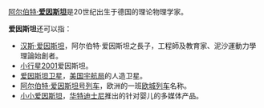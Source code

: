 [[阿尔伯特·爱因斯坦|阿尔伯特·'''爱因斯坦''']]是20世纪出生于德国的理论物理学家。

'''爱因斯坦'''还可以指：
* [[汉斯·爱因斯坦|汉斯·爱因斯坦]]，阿尔伯特·爱因斯坦之長子，工程師及教育家、泥沙運動力學理論始創者。
* [[小行星2001|小行星2001]]爱因斯坦。
* [[爱因斯坦卫星|爱因斯坦卫星]]，[[美国宇航局|美国宇航局]]的人造卫星。
* [[阿尔伯特·爱因斯坦号列车|阿尔伯特·爱因斯坦号列车]]，欧洲的一班[[欧城列车|欧城列车]]名称。
* [[小小爱因斯坦|小小爱因斯坦]]，[[华特迪士尼|华特迪士尼]]推出的针对婴儿的多媒体产品。

{{disambig|Cat=四字消歧义}}